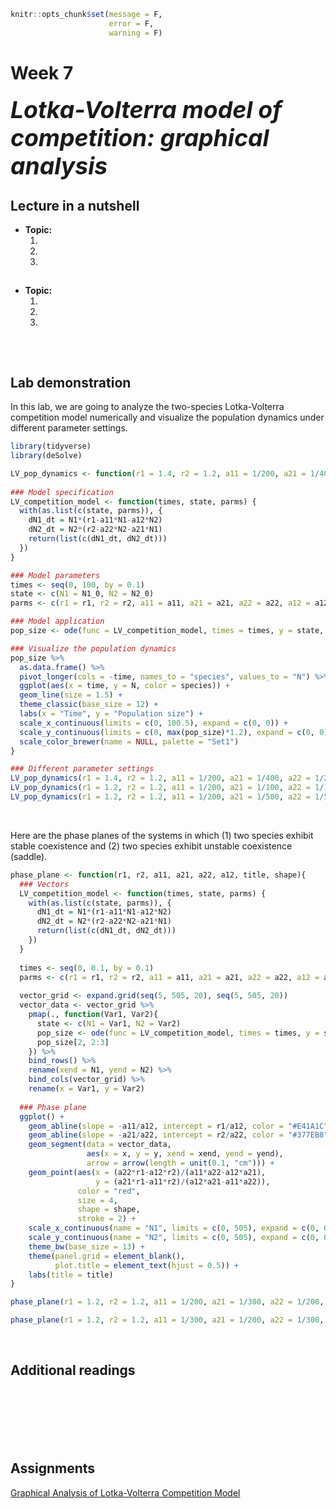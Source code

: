 ```r
knitr::opts_chunk$set(message = F, 
                      error = F, 
                      warning = F)

```

# Week 7  {-} 
<div style = "font-size: 28pt"> **_Lotka-Volterra model of competition: graphical analysis_**</div>

## Lecture in a nutshell {-}

* **Topic:**
    1. 
    2. 
    3. 
    
<div style="height:1px ;"><br></div>

* **Topic:**
    1. 
    2. 
    3.

<div style="height:1px ;"><br></div>    
<br>


## Lab demonstration {-}

In this lab, we are going to analyze the two-species Lotka-Volterra competition model numerically and visualize the population dynamics under different parameter settings.

```r
library(tidyverse)
library(deSolve)

LV_pop_dynamics <- function(r1 = 1.4, r2 = 1.2, a11 = 1/200, a21 = 1/400, a22 = 1/200, a12 = 1/300, N1_0 = 10, N2_0 = 10) {
    
### Model specification
LV_competition_model <- function(times, state, parms) {
  with(as.list(c(state, parms)), {
    dN1_dt = N1*(r1-a11*N1-a12*N2)  
    dN2_dt = N2*(r2-a22*N2-a21*N1)
    return(list(c(dN1_dt, dN2_dt)))
  })
}

### Model parameters
times <- seq(0, 100, by = 0.1)
state <- c(N1 = N1_0, N2 = N2_0)
parms <- c(r1 = r1, r2 = r2, a11 = a11, a21 = a21, a22 = a22, a12 = a12)

### Model application
pop_size <- ode(func = LV_competition_model, times = times, y = state, parms = parms)

### Visualize the population dynamics
pop_size %>%
  as.data.frame() %>%
  pivot_longer(cols = -time, names_to = "species", values_to = "N") %>%
  ggplot(aes(x = time, y = N, color = species)) + 
  geom_line(size = 1.5) +
  theme_classic(base_size = 12) +
  labs(x = "Time", y = "Population size") +
  scale_x_continuous(limits = c(0, 100.5), expand = c(0, 0)) +
  scale_y_continuous(limits = c(0, max(pop_size)*1.2), expand = c(0, 0)) +
  scale_color_brewer(name = NULL, palette = "Set1")
}

### Different parameter settings
LV_pop_dynamics(r1 = 1.4, r2 = 1.2, a11 = 1/200, a21 = 1/400, a22 = 1/200, a12 = 1/300, N1_0 = 10, N2_0 = 10)  # stable coexistence
LV_pop_dynamics(r1 = 1.2, r2 = 1.2, a11 = 1/200, a21 = 1/100, a22 = 1/100, a12 = 1/300, N1_0 = 10, N2_0 = 10)  # N1 wins
LV_pop_dynamics(r1 = 1.2, r2 = 1.2, a11 = 1/200, a21 = 1/500, a22 = 1/500, a12 = 1/300, N1_0 = 10, N2_0 = 10)  # N2 wins

```
<br>

Here are the phase planes of the systems in which (1) two species exhibit stable coexistence and (2) two species exhibit unstable coexistence (saddle).

```r
phase_plane <- function(r1, r2, a11, a21, a22, a12, title, shape){
  ### Vectors
  LV_competition_model <- function(times, state, parms) {
    with(as.list(c(state, parms)), {
      dN1_dt = N1*(r1-a11*N1-a12*N2)  
      dN2_dt = N2*(r2-a22*N2-a21*N1)
      return(list(c(dN1_dt, dN2_dt)))
    })
  }
  
  times <- seq(0, 0.1, by = 0.1)
  parms <- c(r1 = r1, r2 = r2, a11 = a11, a21 = a21, a22 = a22, a12 = a12)
  
  vector_grid <- expand.grid(seq(5, 505, 20), seq(5, 505, 20))
  vector_data <- vector_grid %>% 
    pmap(., function(Var1, Var2){
      state <- c(N1 = Var1, N2 = Var2)
      pop_size <- ode(func = LV_competition_model, times = times, y = state, parms = parms)
      pop_size[2, 2:3]
    }) %>% 
    bind_rows() %>%
    rename(xend = N1, yend = N2) %>%
    bind_cols(vector_grid) %>%
    rename(x = Var1, y = Var2)
  
  ### Phase plane
  ggplot() + 
    geom_abline(slope = -a11/a12, intercept = r1/a12, color = "#E41A1C", size = 1.5) + 
    geom_abline(slope = -a21/a22, intercept = r2/a22, color = "#377EB8", size = 1.5) + 
    geom_segment(data = vector_data, 
                 aes(x = x, y = y, xend = xend, yend = yend), 
                 arrow = arrow(length = unit(0.1, "cm"))) +
    geom_point(aes(x = (a22*r1-a12*r2)/(a11*a22-a12*a21), 
                   y = (a21*r1-a11*r2)/(a12*a21-a11*a22)), 
               color = "red", 
               size = 4, 
               shape = shape,
               stroke = 2) +
    scale_x_continuous(name = "N1", limits = c(0, 505), expand = c(0, 0)) +
    scale_y_continuous(name = "N2", limits = c(0, 505), expand = c(0, 0)) +
    theme_bw(base_size = 13) + 
    theme(panel.grid = element_blank(),
          plot.title = element_text(hjust = 0.5)) +
    labs(title = title)
}

phase_plane(r1 = 1.2, r2 = 1.2, a11 = 1/200, a21 = 1/300, a22 = 1/200, a12 = 1/300, title = "Stable coexistence", shape = 16)

phase_plane(r1 = 1.2, r2 = 1.2, a11 = 1/300, a21 = 1/200, a22 = 1/300, a12 = 1/200, title = "Unstable coexistence (saddle)", shape = 1)

```
<br>

## Additional readings {-}

<br>
<br>
<br>
<br>
<br>

## Assignments {-}

[Graphical Analysis of Lotka-Volterra Competition Model](./Assignments/Week7_LV Competition Model.pdf){target="_blank"}

<!-- [Suggested Solutions](./Assignments/Week7_LV Competition Model_with_Solutions.pdf){target="_blank"} -->






